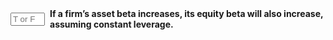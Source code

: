 ::: {.question-block}

<form onsubmit="event.preventDefault(); checkAnswerBox('module4_tf_q87','T')" style="display: flex; align-items: center; gap: 8px;">
<input type="text" id="module4_tf_q87" name="module4_tf_q87" maxlength="1" placeholder="T or F" style="width: 55px;" data-correct-answer="T" /> 
<label for="module4_tf_q87"><strong>If a firm's asset beta increases, its equity beta will also increase, assuming constant leverage.</strong></label>
</form>

<div id="feedback-module4_tf_q87" class="feedback" data-status="" style="display:none;">
The sentence is TRUE. Asset beta is a determinant of equity beta.
</div>

:::